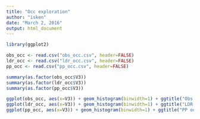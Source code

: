```yaml
---
title: "Occ exploration"
author: "isken"
date: "March 2, 2016"
output: html_document
---
```


```r
library(ggplot2)
```

```r
obs_occ <- read.csv("obs_occ.csv", header=FALSE)
ldr_occ <- read.csv("ldr_occ.csv", header=FALSE)
pp_occ <- read.csv("pp_occ.csv", header=FALSE)
```

```r
summary(as.factor(obs_occ$V3))
summary(as.factor(ldr_occ$V3))
summary(as.factor(pp_occ$V3))
```

```r
ggplot(obs_occ, aes(x=V3)) + geom_histogram(binwidth=1) + ggtitle("Obs occ")
ggplot(ldr_occ, aes(x=V3)) + geom_histogram(binwidth=1) + ggtitle("LDR occ")
ggplot(pp_occ, aes(x=V3)) + geom_histogram(binwidth=1) + ggtitle("PP occ")


```


